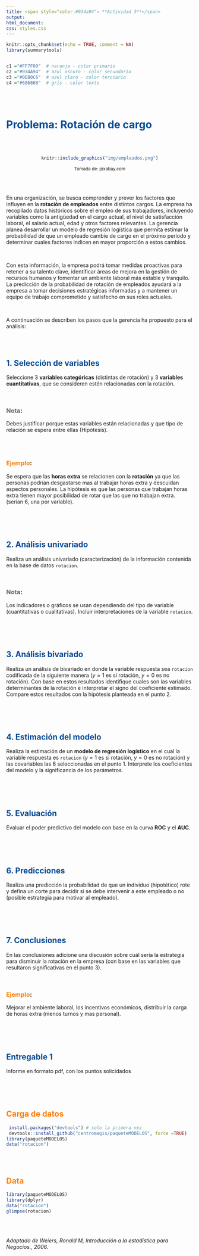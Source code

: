 ```yaml
---
title: <span style="color:#034a94"> **Actividad 3**</span>
output:
html_document:
css: styles.css
---
```


```r
knitr::opts_chunk$set(echo = TRUE, comment = NA)
library(summarytools)


c1 ="#FF7F00"  # naranja - color primario 
c2 ="#034A94"  # azul oscuro - color secundario
c3 ="#0EB0C6"  # azul claro - color terciario
c4 ="#686868"  # gris - color texto
```


<br/><br/>

# <span style="color:#034a94">**Problema: Rotación de cargo**</span>

<br/> <br/>

<center>
```r
knitr::include_graphics("img/empleados.png")
```
<sub>Tomada de: pixabay.com </sub>
</center>

<br/><br/>

En una organización, se busca comprender y prever los factores que influyen en la **rotación de empleados** entre distintos cargos. La empresa ha recopilado datos históricos sobre el empleo de sus trabajadores, incluyendo variables como la antigüedad en el cargo actual, el nivel de satisfacción laboral, el salario actual, edad  y otros factores relevantes. La gerencia planea desarrollar un modelo de regresión logística que permita estimar la probabilidad de que un empleado cambie de cargo en el próximo período y determinar cuales factores indicen en mayor proporción a estos cambios.

<br/>

Con esta información, la empresa podrá tomar medidas proactivas para retener a su talento clave, identificar áreas de mejora en la gestión de recursos humanos y fomentar un ambiente laboral más estable y tranquilo. La predicción de la probabilidad de rotación de empleados ayudará a la empresa a tomar decisiones estratégicas informadas y a mantener un equipo de trabajo comprometido y satisfecho en sus roles actuales.

<br/>

A continuación se describen los pasos que la gerencia ha propuesto para el análisis: 

<br/><br/>



## <span style="color:#034a94"> **1. Selección de variables**</span>

Seleccione 3 **variables categóricas** (distintas de rotación) y 3 **variables cuantitativas**, que se consideren estén relacionadas con la rotación. 

<br/>

<div class="content-box-gray">

### <span style="color:#686868"> **Nota**</span>: 

Debes justificar porque estas variables están relacionadas y que tipo de relación se espera entre ellas (Hipótesis). 

</div>

<br/><br/>

### <span style="color:#FF7F00"> **Ejemplo**</span>: 

Se espera que las **horas extra** se relacionen con la **rotación** ya que las personas podrían desgastarse mas al trabajar horas extra y descuidan aspectos personales. La hipótesis es que las personas que trabajan horas extra tienen mayor posibilidad de rotar que las que no trabajan extra. (serian 6, una por variable).

<br/><br/><br/>

## <span style="color:#034a94"> **2. Análisis univariado** 

Realiza un análisis univariado (caracterización) de la información contenida en la base de datos `rotacion`. 

<br/>

<div class="content-box-gray">

### <span style="color:#686868"> **Nota**</span>: 

Los indicadores o gráficos se usan dependiendo del tipo de variable (cuantitativas o cualitativas). Incluir interpretaciones de la variable `rotacion`.

</div>

<br/><br/><br/>

## <span style="color:#034a94"> **3. Análisis bivariado** 

Realiza un análisis de bivariado en donde la variable respuesta sea `rotacion` codificada de la siguiente manera ($y = 1$ es si rotación, $y = 0$ es no rotación). Con base en estos resultados identifique cuales son las variables determinantes de la rotación e interpretar el signo del coeficiente estimado. Compare estos resultados con la hipótesis planteada en el punto 2.

<br/><br/><br/>

## <span style="color:#034a94"> **4. Estimación del modelo**

Realiza la estimación de un **modelo de regresión logístico** en el cual la variable respuesta es `rotacion` ($y=1$ es si rotación, $y=0$ es no rotación) y las covariables las 6 seleccionadas en el punto 1. Interprete los coeficientes del modelo y la significancia de los parámetros.

<br/><br/><br/>

## <span style="color:#034a94"> **5. Evaluación**

Evaluar el poder predictivo del modelo con base en la curva **ROC** y el **AUC**.

<br/><br/><br/>

## <span style="color:#034a94"> **6. Predicciones**

Realiza una predicción la probabilidad de que un individuo (hipotético) rote y defina un corte para decidir si se debe intervenir a este empleado o no (posible estrategia para motivar al empleado).

<br/><br/><br/>

## <span style="color:#034a94"> **7. Conclusiones** 


En las conclusiones adicione una discusión sobre cuál sería la estrategia para disminuir la rotación en la empresa (con base en las variables que resultaron significativas en el punto 3). 

<br/>

### <span style="color:#FF7F00"> **Ejemplo**</span>: 

Mejorar el ambiente laboral, los incentivos económicos, distribuir la carga de horas extra (menos turnos y mas personal).


<br/><br/><br/>

## <span style="color:#034a94">**Entregable 1**</span>

Informe en formato pdf, con los puntos solicidados


<br/><br/><br/>

## <span style="color:#FF7F00">**Carga de datos** </span>

```r
 install.packages("devtools") # solo la primera vez
 devtools::install_github("centromagis/paqueteMODELOS", force =TRUE)
library(paqueteMODELOS)
data("rotacion")
```

<br/><br/>


## <span style="color:#FF7F00"> **Data**</span>

```r
library(paqueteMODELOS)
library(dplyr)
data("rotacion")
glimpse(rotacion)

```
<br/><br/>



*Adaptado de Weiers, Ronald M, Introducción a la estadística para Negocios., 2006.*
